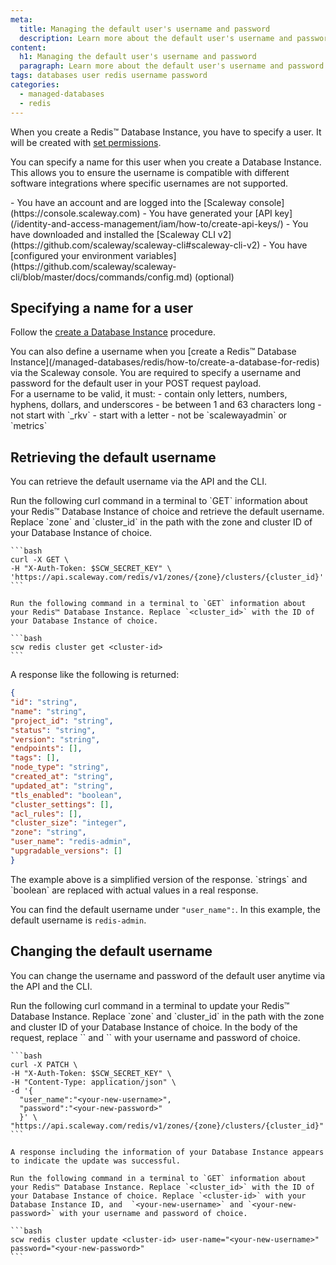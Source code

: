 ```yaml
---
meta:
  title: Managing the default user's username and password
  description: Learn more about the default user's username and password for Managed Database for Redis™
content:
  h1: Managing the default user's username and password
  paragraph: Learn more about the default user's username and password for Managed Database for Redis™
tags: databases user redis username password
categories:
  - managed-databases
  - redis
---
```


When you create a Redis™ Database Instance, you have to specify a user. It will be created with [set permissions](/managed-databases/redis/reference-content/default-user-permissions).

You can specify a name for this user when you create a Database Instance. This allows you to ensure the username is compatible with different software integrations where specific usernames are not supported.

<Macro id="requirements" />

<Message type="requirement">
  - You have an account and are logged into the [Scaleway console](https://console.scaleway.com)
  - You have generated your [API key](/identity-and-access-management/iam/how-to/create-api-keys/)
  - You have downloaded and installed the [Scaleway CLI v2](https://github.com/scaleway/scaleway-cli#scaleway-cli-v2)
  - You have [configured your environment variables](https://github.com/scaleway/scaleway-cli/blob/master/docs/commands/config.md) (optional)
</Message>

## Specifying a name for a user

Follow the [create a Database Instance](https://www.scaleway.com/en/developers/api/managed-database-redis/#quickstart) procedure.

<Message type="tip">
You can also define a username when you [create a Redis™ Database Instance](/managed-databases/redis/how-to/create-a-database-for-redis) via the Scaleway console.
</Message>
You are required to specify a username and password for the default user in your POST request payload.
<Message type="important">
<br />
For a username to be valid, it must:
  - contain only letters, numbers, hyphens, dollars, and underscores
  - be between 1 and 63 characters long
  - not start with `_rkv`
  - start with a letter
  - not be `scalewayadmin` or `metrics`
</Message>

## Retrieving the default username

You can retrieve the default username via the API and the CLI.

<Tabs id="get database instance">
  <TabsTab label="API">
    Run the following curl command in a terminal to `GET` information about your Redis™ Database Instance of choice and retrieve the default username. Replace `zone` and `cluster_id` in the path with the zone and cluster ID of your Database Instance of choice.

    ```bash
    curl -X GET \
    -H "X-Auth-Token: $SCW_SECRET_KEY" \
    'https://api.scaleway.com/redis/v1/zones/{zone}/clusters/{cluster_id}'
    ```
  </TabsTab>

  <TabsTab label="CLI">

    Run the following command in a terminal to `GET` information about your Redis™ Database Instance. Replace `<cluster_id>` with the ID of your Database Instance of choice.

    ```bash
    scw redis cluster get <cluster-id>
    ```

  </TabsTab>
</Tabs>

A response like the following is returned:

```json
{
"id": "string",
"name": "string",
"project_id": "string",
"status": "string",
"version": "string",
"endpoints": [],
"tags": [],
"node_type": "string",
"created_at": "string",
"updated_at": "string",
"tls_enabled": "boolean",
"cluster_settings": [],
"acl_rules": [],
"cluster_size": "integer",
"zone": "string",
"user_name": "redis-admin",
"upgradable_versions": []
}
```

<Message type="important">
  The example above is a simplified version of the response. `strings` and `boolean` are replaced with actual values in a real response.
</Message>

You can find the default username under `"user_name":`. In this example, the default username is `redis-admin`.

## Changing the default username

You can change the username and password of the default user anytime via the API and the CLI.

<Tabs id="get database instance">
  <TabsTab label="API">
    Run the following curl command in a terminal to update your Redis™ Database Instance. Replace `zone` and `cluster_id` in the path with the zone and cluster ID of your Database Instance of choice. In the body of the request, replace `<your-new-username>` and `<your-new-password>` with your username and password of choice.

    ```bash
    curl -X PATCH \
    -H "X-Auth-Token: $SCW_SECRET_KEY" \
    -H "Content-Type: application/json" \
    -d '{
      "user_name":"<your-new-username>",
      "password":"<your-new-password>"
      }' \
    "https://api.scaleway.com/redis/v1/zones/{zone}/clusters/{cluster_id}"
    ```

    A response including the information of your Database Instance appears to indicate the update was successful.
  </TabsTab>

  <TabsTab label="CLI">

    Run the following command in a terminal to `GET` information about your Redis™ Database Instance. Replace `<cluster_id>` with the ID of your Database Instance of choice. Replace `<cluster-id>` with your Database Instance ID, and  `<your-new-username>` and `<your-new-password>` with your username and password of choice.

    ```bash
    scw redis cluster update <cluster-id> user-name="<your-new-username>" password="<your-new-password>"
    ```

  </TabsTab>
</Tabs>
